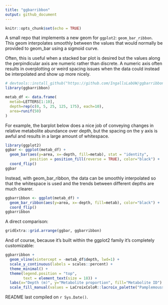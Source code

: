 ```yaml
---
title: "ggbarribbon"
output: github_document
---
```


```r
knitr::opts_chunk$set(echo = TRUE)
```

A small repo that implements a new geom for `ggplot2`: `geom_bar_ribbon`. This geom interpolates smoothly between the values that would normally be provided to geom_bar using a sigmoid curve.

Often, this is useful when a stacked bar plot is desired but the values along the perpindicular axis are numeric rather than discrete. A numeric axis often results in overplotting or weird spacing issues when the data could instead be interpolated and show up more nicely.

```r
# devtools::install_github("https://github.com/IngallsLabUW/ggbarribbon")
library(ggbarribbon)

metab_df <- data.frame(
  metab=LETTERS[1:10], 
  depth=rep(c(0, 5, 25, 125, 175), each=10),
  area=runif(50)
)
```

For example, the barplot below does a nice job of conveying changes in relative metabolite abundance over depth, but the spacing on the y axis is awful and results in a large amount of whitespace.

```r
library(ggplot2)
ggbar <- ggplot(metab_df) +
  geom_bar(aes(y=area, x=-depth, fill=metab), stat = "identity", 
           position = position_fill(reverse = TRUE), color="black") +
  coord_flip()
ggbar
```

Instead, with geom_bar_ribbon, the data can be smoothly interpolated so that the whitespace is used and the trends between different depths are much clearer.

```r
ggbarribbon <- ggplot(metab_df) +
  geom_bar_ribbon(aes(y=area, x=-depth, fill=metab), color="black") +
  coord_flip()
ggbarribbon
```

A direct comparison:

```r
gridExtra::grid.arrange(ggbar, ggbarribbon)
```

And of course, because it's built within the ggplot2 family it's completely customizable:

```r
ggbarribbon +
  geom_vline(xintercept = -metab_df$depth, lwd=1) +
  scale_y_continuous(labels = scales::percent) +
  theme_minimal() +
  theme(legend.position = "top",
        text = element_text(size = 18)) +
  labs(x="Depth (m)", y="Metabolite proportion", fill="Metabolite ID") +
  scale_fill_manual(values = LaCroixColoR::lacroix_palette("Pamplemousse", type="paired", n = 10))
```


README last compiled on `r Sys.Date()`.

